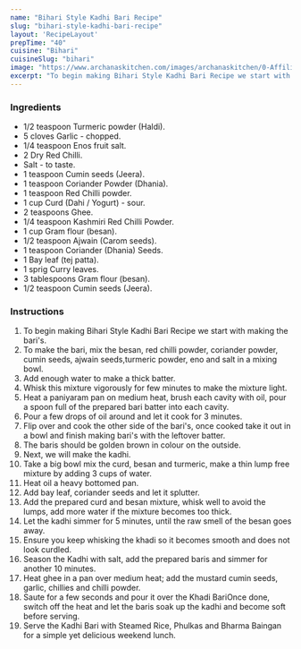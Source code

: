 ---
name: "Bihari Style Kadhi Bari Recipe"
slug: "bihari-style-kadhi-bari-recipe"
layout: 'RecipeLayout'
prepTime: "40"
cuisine: "Bihari"
cuisineSlug: "bihari"
image: "https://www.archanaskitchen.com/images/archanaskitchen/0-Affiliate-Articles/Bihari_Style_Kadhi_Bari_Recipe_3_1600.jpg"
excerpt: "To begin making Bihari Style Kadhi Bari Recipe we start with making the baris"
---

### Ingredients

- 1/2 teaspoon Turmeric powder (Haldi).
- 5 cloves Garlic - chopped.
- 1/4 teaspoon Enos fruit salt.
- 2 Dry Red Chilli.
- Salt - to taste.
- 1 teaspoon Cumin seeds (Jeera).
- 1 teaspoon Coriander Powder (Dhania).
- 1 teaspoon Red Chilli powder.
- 1 cup Curd (Dahi / Yogurt) - sour.
- 2 teaspoons Ghee.
- 1/4 teaspoon Kashmiri Red Chilli Powder.
- 1 cup Gram flour (besan).
- 1/2 teaspoon Ajwain (Carom seeds).
- 1 teaspoon Coriander (Dhania) Seeds.
- 1 Bay leaf (tej patta).
- 1 sprig Curry leaves.
- 3 tablespoons Gram flour (besan).
- 1/2 teaspoon Cumin seeds (Jeera).

### Instructions

1. To begin making Bihari Style Kadhi Bari Recipe we start with making the bari's.
1. To make the bari, mix the besan, red chilli powder, coriander powder, cumin seeds, ajwain seeds,turmeric powder, eno and salt in a mixing bowl.
1. Add enough water to make a thick batter.
1. Whisk this mixture vigorously for few minutes to make the mixture light.
1. Heat a paniyaram pan on medium heat, brush each cavity with oil, pour a spoon full of the prepared bari batter into each cavity.
1. Pour a few drops of oil around and let it cook for 3 minutes.
1. Flip over and cook the other side of the bari's, once cooked take it out in a bowl and finish making bari's with the leftover batter.
1. The baris should be golden brown in colour on the outside.
1. Next, we will make the kadhi.
1. Take a big bowl mix the curd, besan and turmeric, make a thin lump free mixture by adding 3 cups of water.
1. Heat oil a heavy bottomed pan.
1. Add bay leaf, coriander seeds and let it splutter.
1. Add the prepared curd and besan mixture, whisk well to avoid the lumps, add more water if the mixture becomes too thick.
1. Let the kadhi simmer for 5 minutes, until the raw smell of the besan goes away.
1. Ensure you keep whisking the khadi so it becomes smooth and does not look curdled.
1. Season the Kadhi with salt, add the prepared baris and simmer for another 10 minutes.
1. Heat ghee in a pan over medium heat; add the mustard cumin seeds, garlic, chillies and chilli powder.
1. Saute for a few seconds and pour it over the Khadi BariOnce done, switch off the heat and let the baris soak up the kadhi and become soft before serving.
1. Serve the Kadhi Bari with Steamed Rice, Phulkas and Bharma Baingan for a simple yet delicious weekend lunch.
